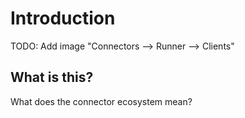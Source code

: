 # Introduction

TODO: Add image "Connectors --> Runner --> Clients"

## What is this?

What does the connector ecosystem mean?
